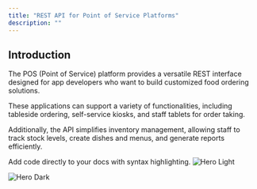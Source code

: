 ```yaml
---
title: "REST API for Point of Service Platforms"
description: ""
---
```

## Introduction
The POS (Point of Service) platform provides a versatile REST interface designed for app developers who want to build customized food ordering solutions.

These applications can support a variety of functionalities, including tableside ordering, self-service kiosks, and staff tablets for order taking.

Additionally, the API simplifies inventory management, allowing staff to track stock levels, create dishes and menus, and generate reports efficiently.

<CardGroup>

<Card title="View flows" icon="file" href="/api-flows/admin">
  
</Card>
<Card
  title="Add Code Blocks"
  icon="square-code"
  href="/essentials/code">
  Add code directly to your docs with syntax highlighting.
</Card>
</CardGroup>
<img
  className="block dark:hidden"
  src="/logo/Logo_Kitchen3.svg"
  alt="Hero Light"
/>

<img
  className="hidden dark:block"
  src="/logo/Logo_Kitchen3.svg"
  alt="Hero Dark"
/>